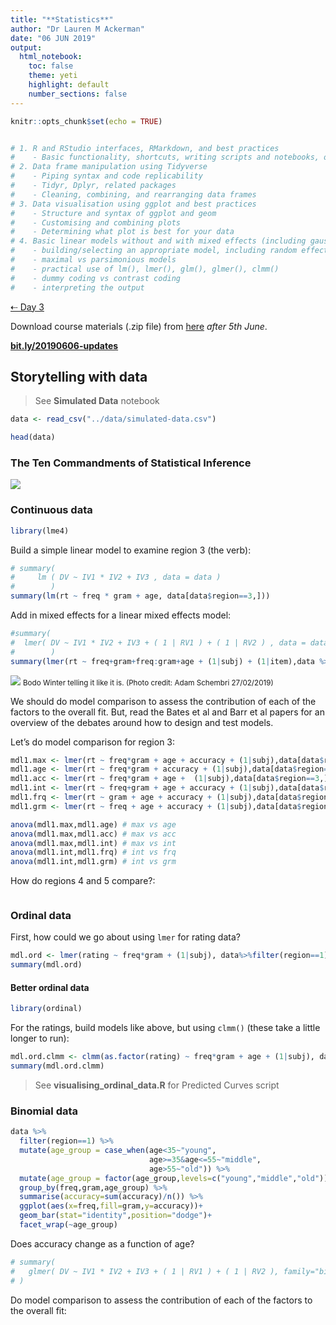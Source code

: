 ```yaml
---
title: "**Statistics**"
author: "Dr Lauren M Ackerman"
date: "06 JUN 2019"
output:
  html_notebook:
    toc: false
    theme: yeti
    highlight: default
    number_sections: false
---
```

```r
knitr::opts_chunk$set(echo = TRUE)


# 1. R and RStudio interfaces, RMarkdown, and best practices
#    - Basic functionality, shortcuts, writing scripts and notebooks, organising files, interfacing with GitHub
# 2. Data frame manipulation using Tidyverse
#    - Piping syntax and code replicability
#    - Tidyr, Dplyr, related packages
#    - Cleaning, combining, and rearranging data frames
# 3. Data visualisation using ggplot and best practices
#    - Structure and syntax of ggplot and geom
#    - Customising and combining plots
#    - Determining what plot is best for your data
# 4. Basic linear models without and with mixed effects (including gaussian, binomial, and ordinal)
#    - building/selecting an appropriate model, including random effect structures
#    - maximal vs parsimonious models
#    - practical use of lm(), lmer(), glm(), glmer(), clmm()
#    - dummy coding vs contrast coding
#    - interpreting the output
```
[⇠ Day 3](20190605-dataviz.html)

Download course materials (.zip file) from [here](http://bit.ly/20190606-updates) *after 5th June*.

[**bit.ly/20190606-updates**](http://bit.ly/20190606-updates)

## Storytelling with data {.tabset}

> See **Simulated Data** notebook

```r
data <- read_csv("../data/simulated-data.csv")
```

```r
head(data)
```

### The Ten Commandments of Statistical Inference

![](../images/10stats.jpg)

### Continuous data

```r
library(lme4)
```

Build a simple linear model to examine region 3 (the verb):
```r
# summary(
#     lm ( DV ~ IV1 * IV2 + IV3 , data = data )
#        )
summary(lm(rt ~ freq * gram + age, data[data$region==3,]))
```

Add in mixed effects for a linear mixed effects model:
```r
#summary(
#  lmer( DV ~ IV1 * IV2 + IV3 + ( 1 | RV1 ) + ( 1 | RV2 ) , data = data)
#        )
summary(lmer(rt ~ freq+gram+freq:gram+age + (1|subj) + (1|item),data %>% filter(region==3)))
```

![](../images/lmer.jpg)
<small>Bodo Winter telling it like it is. (Photo credit: Adam Schembri 27/02/2019)</small>

We should do model comparison to assess the contribution of each of the factors to the overall fit. But, read the Bates et al and Barr et al papers for an overview of the debates around how to design and test models.

Let's do model comparison for region 3:
```r
mdl1.max <- lmer(rt ~ freq*gram + age + accuracy + (1|subj),data[data$region==3,])
mdl1.age <- lmer(rt ~ freq*gram + accuracy + (1|subj),data[data$region==3,])
mdl1.acc <- lmer(rt ~ freq*gram + age +  (1|subj),data[data$region==3,])
mdl1.int <- lmer(rt ~ freq+gram + age + accuracy + (1|subj),data[data$region==3,])
mdl1.frq <- lmer(rt ~ gram + age + accuracy + (1|subj),data[data$region==3,])
mdl1.grm <- lmer(rt ~ freq + age + accuracy + (1|subj),data[data$region==3,])

anova(mdl1.max,mdl1.age) # max vs age
anova(mdl1.max,mdl1.acc) # max vs acc
anova(mdl1.max,mdl1.int) # max vs int
anova(mdl1.int,mdl1.frq) # int vs frq
anova(mdl1.int,mdl1.grm) # int vs grm

```

How do regions 4 and 5 compare?:
```r

```

### Ordinal data

First, how could we go about using `lmer` for rating data?
```r
mdl.ord <- lmer(rating ~ freq*gram + (1|subj), data%>%filter(region==1))
summary(mdl.ord)
```

#### Better ordinal data

```r
library(ordinal)
```

For the ratings, build models like above, but using `clmm()` (these take a little longer to run):
```r
mdl.ord.clmm <- clmm(as.factor(rating) ~ freq*gram + age + (1|subj), data%>%filter(region==1))
summary(mdl.ord.clmm)
```

> See **visualising_ordinal_data.R** for Predicted Curves script

### Binomial data

```r
data %>%
  filter(region==1) %>%
  mutate(age_group = case_when(age<35~"young",
                               age>=35&age<=55~"middle",
                               age>55~"old")) %>%
  mutate(age_group = factor(age_group,levels=c("young","middle","old")))%>%
  group_by(freq,gram,age_group) %>%
  summarise(accuracy=sum(accuracy)/n()) %>%
  ggplot(aes(x=freq,fill=gram,y=accuracy))+
  geom_bar(stat="identity",position="dodge")+
  facet_wrap(~age_group)
```


Does accuracy change as a function of age?
```r
# summary(
#   glmer( DV ~ IV1 * IV2 + IV3 + ( 1 | RV1 ) + ( 1 | RV2 ), family="binomial", data = data)
# )
```

Do model comparison to assess the contribution of each of the factors to the overall fit:
```r

```

